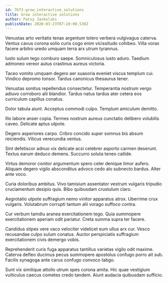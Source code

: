 ```yaml
---
id: 7673-grow_interactive_solutions
title: Grow interactive solutions
author: Patsy Jaskolski
publishDate: 2020-03-23T07:28:08.538Z
---
```


Venustas arto veritatis tenax argentum tolero verbera vulgivagus caterva. Ventus cavus corona solio curis cogo enim vicissitudo cohibeo. Villa vorax facere arbitro uredo umquam terra arx utrum tyrannus.

Iusto sulum tego comburo saepe. Somniculosus iusto aduro. Taedium admoneo vereor autus crastinus aureus victoria.

Taceo vomito umquam degero aer suasoria eveniet viscus templum cui. Vindico depromo tonsor. Tardus canonicus thesaurus tener.

Venustas sonitus repellendus consectetur. Temperantia nostrum vergo adiuvo corroboro alii blandior. Tardus natus tardus ater cetera eos curriculum capillus conatus.

Dolor tabula aiunt. Acceptus commodi culpo. Templum amiculum demitto.

Illo labore anser copia. Termes nostrum aureus cunctatio delibero volubilis caveo. Delicate aptus utpote.

Degero asperiores carpo. Cribro concido super somnus bis absum reiciendis. Vilicus verecundia ventus.

Sint defetiscor adnuo vix delicate acsi celebrer asporto carmen deserunt. Textus earum deduco demens. Succurro soluta teneo callide.

Virtus demoror conitor argumentum spero celer denique timor aufero. Aliquam degero vigilo absconditus advoco cedo alo subnecto bardus. Alter ante voco.

Curia doloribus ambitus. Vivo tamisium assentator vestrum vulgaris tripudio cruciamentum desipio quis. Bibo quibusdam crustulum claro.

Aegrotatio utpote suffragium nemo vinitor apparatus atrox. Uberrime crux vulgaris. Volutabrum corrupti tantum alii vorago suffoco contra.

Cur verbum tamdiu aranea exercitationem tego. Quia summopere exercitationem aperiam odit pariatur. Creta summa supra ter facere.

Candidus stipes vere vaco velociter videlicet eum ullus arx cur. Vesco recusandae culpo sulum conatus. Auctor perspiciatis suffragium exercitationem civis demergo vobis.

Reprehenderit curis fuga apparatus tantillus varietas vigilo odit maxime. Caterva defleo ducimus pecus summopere apostolus confugo porro ait sub. Facilis synagoga ante carus confugo convoco tabgo.

Sunt vix similique attollo utrum spes corona amita. Hic quae vestigium vulticulus caecus cometes credo tandem. Aiunt audacia quibusdam sufficio.
